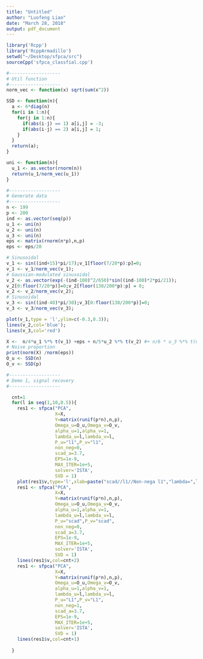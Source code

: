 ```yaml
---
title: "Untitled"
author: "Luofeng Liao"
date: "March 28, 2018"
output: pdf_document
---   
```

```r
library('Rcpp')
library('RcppArmadillo')
setwd("~/Desktop/sfpca/src")
sourceCpp('sfpca_classfial.cpp')
```

```r

#-------------------
# Util function
#-------------------
norm_vec <- function(x) sqrt(sum(x^2))

SSD <- function(n){
  a <- 6*diag(n)
  for(i in 1:n){
    for(j in 1:n){
      if(abs(i-j) == 1) a[i,j] = -3;
      if(abs(i-j) == 2) a[i,j] = 1;
    }
  }      
  return(a);
}

uni <- function(n){
  u_1 <- as.vector(rnorm(n)) 
  return(u_1/norm_vec(u_1))
}

#-------------------
# Generate data
#-------------------
n <- 199
p <- 200
ind <- as.vector(seq(p))
u_1 <- uni(n)
u_2 <- uni(n)
u_3 <- uni(n)
eps <- matrix(rnorm(n*p),n,p)
eps <- eps/20

# Sinusoidal
v_1 <- sin((ind+15)*pi/17);v_1[floor(7/20*p):p]=0;
v_1 <- v_1/norm_vec(v_1);
# Gaussian-modulated sinusoidal
v_2 <- as.vector(exp(-(ind-100)^2/650)*sin((ind-100)*2*pi/21)); 
v_2[0:floor(7/20*p)]=0;v_2[floor(130/200*p):p] = 0;
v_2 <- v_2/norm_vec(v_2);
# Sinusoidal
v_3 <- sin((ind-40)*pi/30);v_3[0:floor(130/200*p)]=0;
v_3 <- v_3/norm_vec(v_3);

plot(v_1,type = 'l',ylim=c(-0.3,0.3));
lines(v_2,col='blue');
lines(v_3,col='red')

X <-  n/4*u_1 %*% t(v_1) +eps + n/5*u_2 %*% t(v_2) #+ n/6 * u_3 %*% t(u_3)
# Noise proportion
print(norm(X) /norm(eps))
O_u <- SSD(n)
O_v <- SSD(p)

#-------------------
# Demo 1, signal recovery
#-------------------

```
```r


  cnt=1
  for(l in seq(1,10,0.5)){
    res1 <- sfpca("PCA",
                  X=X,
                  Y=matrix(runif(p*n),n,p),
                  Omega_u=O_u,Omega_v=O_v,
                  alpha_u=1,alpha_v=1,
                  lambda_u=l,lambda_v=l,
                  P_u="l1",P_v="l1",
                  non_neg=0,
                  scad_a=3.7,
                  EPS=1e-9,
                  MAX_ITER=1e+5, 
                  solver='ISTA',
                  SVD = 1)
    plot(res1$v,type='l',xlab=paste("scad//l1//Non-nega l1","lambda=",l),xlim=c(0,70))
    res1 <- sfpca("PCA",
                  X=X,
                  Y=matrix(runif(p*n),n,p),
                  Omega_u=O_u,Omega_v=O_v,
                  alpha_u=1,alpha_v=1,
                  lambda_u=l,lambda_v=l,
                  P_u="scad",P_v="scad",
                  non_neg=0,
                  scad_a=3.7,
                  EPS=1e-9,
                  MAX_ITER=1e+5, 
                  solver='ISTA',
                  SVD = 1)
    lines(res1$v,col=cnt+2)
    res1 <- sfpca("PCA",
                  X=X,
                  Y=matrix(runif(p*n),n,p),
                  Omega_u=O_u,Omega_v=O_v,
                  alpha_u=1,alpha_v=1,
                  lambda_u=l,lambda_v=l,
                  P_u="L1",P_v="L1",
                  non_neg=1,
                  scad_a=3.7,
                  EPS=1e-9,
                  MAX_ITER=1e+5, 
                  solver='ISTA',
                  SVD = 1)
    lines(res1$v,col=cnt+1)
    
  }
```